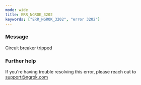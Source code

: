 ```yaml
---
mode: wide
title: ERR_NGROK_3202
keywords: ["ERR_NGROK_3202", "error 3202"]
---
```


### Message

Circuit breaker tripped

### Further help

If you're having trouble resolving this error, please reach out to [support@ngrok.com](mailto:support@ngrok.com?subject=Help%20with%20ERR_NGROK_3202)
